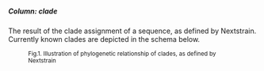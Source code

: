 
##### Column: clade

The result of the clade assignment of a sequence, as defined by Nextstrain.
Currently known clades are depicted in the schema below.

<figure className="figure w-100 text-center">
  <picture className="w-100 figure-img" alt="illustration of the model">
    <CladeSchema width={350} />
  </picture>
  <figcaption>
    <small>Fig.1. Illustration of phylogenetic relationship of clades, as defined by Nextstrain</small>
  </figcaption>
</figure>
